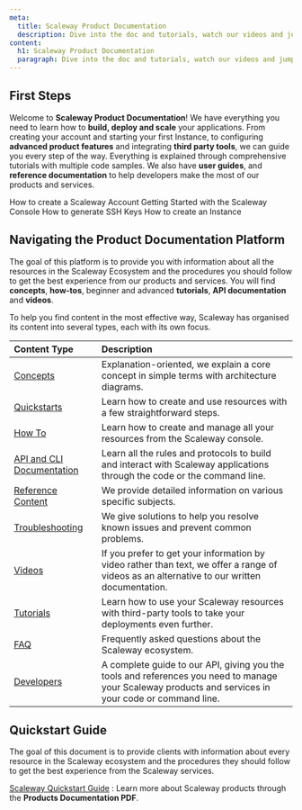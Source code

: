 ```yaml
---
meta:
  title: Scaleway Product Documentation
  description: Dive into the doc and tutorials, watch our videos and jump into code.
content:
  h1: Scaleway Product Documentation
  paragraph: Dive into the doc and tutorials, watch our videos and jump into code.
---
```


## First Steps

Welcome to **Scaleway Product Documentation**! We have everything you need to learn how to **build, deploy and scale** your applications. From creating your account and starting your first Instance, to configuring **advanced product features** and integrating **third party tools**, we can guide you every step of the way. Everything is explained through comprehensive tutorials with multiple code samples. We also have **user guides**, and **reference documentation** to help developers make the most of our products and services.

<Steps>
  <StepButton to="/console/my-account/how-to/create-an-account/">How to create a Scaleway Account</StepButton>
  <StepButton to="/console/my-account/quickstart/">Getting Started with the Scaleway Console</StepButton>
</Steps>
<Steps>
  <StepButton to="/console/my-project/how-to/create-ssh-key/">How to generate SSH Keys</StepButton>
  <StepButton to="/compute/instances/how-to/create-an-instance/">How to create an Instance</StepButton>
</Steps>

## Navigating the Product Documentation Platform

The goal of this platform is to provide you with information about all the resources in the Scaleway Ecosystem and the procedures you should follow to get the best experience from our products and services. You will find **concepts**, **how-tos**, beginner and advanced **tutorials**, **API documentation** and **videos**.

To help you find content in the most effective way, Scaleway has organised its content into several types, each with its own focus.

| Content Type  | Description                                                                                                                                                                                |
| :------------ | :----------------------------------------------------------------------------------------------------------------------------------------------------------------------------------------- |
| [Concepts](/console/my-account/concepts) | Explanation-oriented, we explain a core concept in simple terms with architecture diagrams.                                                                                                |
| [Quickstarts](/console/my-account/quickstart/) | Learn how to create and use resources with a few straightforward steps.                                                                                                               |
| [How To](/console/my-account/how-to/create-an-account/) | Learn how to create and manage all your resources from the Scaleway console.                                                                                                              |
| [API and CLI Documentation](/compute/instances/api-cli) |  Learn all the rules and protocols to build and interact with Scaleway applications through the code or the command line.                                        |
| [Reference Content](/compute/instances/reference-content/preventing-outgoing-ddos/) | We provide detailed information on various specific subjects.                                       |
| [Troubleshooting](/compute/apple-silicon/troubleshooting/need-package-manager/) | We give solutions to help you resolve known issues and prevent common problems. |
| [Videos](/compute/instances/videos/) | If you prefer to get your information by video rather than text, we offer a range of videos as an alternative to our written documentation.                                                |
| [Tutorials](/tutorials/) | Learn how to use your Scaleway resources with third-party tools to take your deployments even further.                                                                                                                |
| [FAQ](/faq) | Frequently asked questions about the Scaleway ecosystem.                                       |
| [Developers](https://developers.scaleway.com/en/) | A complete guide to our API, giving you the tools and references you need to manage your Scaleway products and services in your code or command line.                                       |


## Quickstart Guide

The goal of this document is to provide clients with information about every resource in the Scaleway ecosystem and the procedures they should follow to get the best experience from the Scaleway services.

[Scaleway Quickstart Guide](assets/scaleway-quickstart-1.4.pdf)
: Learn more about Scaleway products through the **Products Documentation PDF**. 

<GeneralLinks title="General links">
  <GeneralLinksItem
    icon="community"
    title="Slack Community"
    href="https://scaleway-community.slack.com/join/shared_invite/zt-19uuwgo5h-bofWNwE~jijt70lQkziQxg#/shared-invite/email/"
  />
  <GeneralLinksItem
    icon="status"
    title="Service Status"
    href="https://status.scaleway.com/"
  />
  <GeneralLinksItem
    icon="ideas"
    title="Scaleway Ideas"
    href="https://ideas.scaleway.com/"
  />
  <GeneralLinksItem
    icon="abuse"
    title="Report Abuse"
    href="https://abuse.scaleway.com/"
  />
  <GeneralLinksItem
    icon="assistance"
    title="Technical Assistance"
    href="https://console.scaleway.com/support/tickets"
  />
</GeneralLinks>
